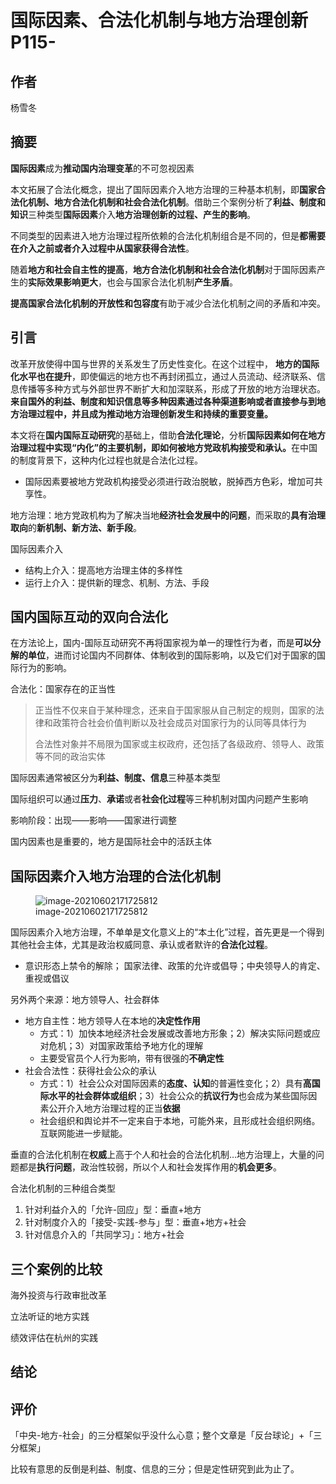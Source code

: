 # 国际因素、合法化机制与地方治理创新P115-

## 作者

杨雪冬

## 摘要

**国际因素**成为**推动国内治理变革**的不可忽视因素

本文拓展了合法化概念，提出了国际因素介入地方治理的三种基本机制，即**国家合法化机制、地方合法化机制和社会合法化机制**。借助三个案例分析了**利益、制度和知识**三种类型**国际因素**介入**地方治理创新的过程、产生的影响**。

不同类型的因素进入地方治理过程所依赖的合法化机制组合是不同的，但是**都需要在介入之前或者介入过程中从国家获得合法性**。

随着**地方和社会自主性的提高**，**地方合法化机制和社会合法化机制**对于国际因素产生的**实际效果影响更大**，也会与国家合法化机制**产生矛盾**。

**提高国家合法化机制的开放性和包容度**有助于减少合法化机制之间的矛盾和冲突。

## 引言

改革开放使得中国与世界的关系发生了历史性变化。在这个过程中， **地方的国际化水平也在提升**，即使偏远的地方也不再封闭孤立，通过人员流动、经济联系、信息传播等多种方式与外部世界不断扩大和加深联系，形成了开放的地方治理状态。**来自国外的利益、制度和知识信息等多种因素通过各种渠道影响或者直接参与到地方治理过程中，并且成为推动地方治理创新发生和持续的重要变量。**

本文将在**国内国际互动研究**的基础上，借助**合法化理论**，分析**国际因素如何在地方治理过程中实现“内化”的主要机制，即如何被地方党政机构接受和承认。**在中国的制度背景下，这种内化过程也就是合法化过程。

* 国际因素要被地方党政机构接受必须进行政治脱敏，脱掉西方色彩，增加可共享性。

地方治理：地方党政机构为了解决当地**经济社会发展中的问题**，而采取的**具有治理取向**的**新机制、新方法、新手段**。

国际因素介入

* 结构上介入：提高地方治理主体的多样性
* 运行上介入：提供新的理念、机制、方法、手段

## 国内国际互动的双向合法化

在方法论上，国内-国际互动研究不再将国家视为单一的理性行为者，而是**可以分解的单位**，进而讨论国内不同群体、体制收到的国际影响，以及它们对于国家的国际行为的影响。

合法化：国家存在的正当性

> 正当性不仅来自于某种理念，还来自于国家服从自己制定的规则，国家的法律和政策符合社会价值判断以及社会成员对国家行为的认同等具体行为
>
> 合法性对象并不局限为国家或主权政府，还包括了各级政府、领导人、政策等不同的政治实体

国际因素通常被区分为**利益、制度、信息**三种基本类型

国际组织可以通过**压力**、**承诺**或者**社会化过程**等三种机制对国内问题产生影响

影响阶段：出现——影响——国家进行调整

国内因素也是重要的，地方是国际社会中的活跃主体

## 国际因素介入地方治理的合法化机制

![image-20210602171725812](/Users/curitis/Library/Application Support/typora-user-images/image-20210602171725812.png)

国际因素介入地方治理，不单单是文化意义上的“本土化”过程，首先更是一个得到其他社会主体，尤其是政治权威同意、承认或者默许的**合法化过程**。

* 意识形态上禁令的解除； 国家法律、政策的允许或倡导；中央领导人的肯定、重视或倡议

另外两个来源：地方领导人、社会群体

* 地方自主性：地方领导人在本地的**决定性作用**
  * 方式：1）加快本地经济社会发展或改善地方形象；2）解决实际问题或应对危机；3）对国家政策给予地方化的理解
  * 主要受官员个人行为影响，带有很强的**不确定性**
* 社会合法性：获得社会公众的承认
  * 方式：1）社会公众对国际因素的**态度、认知**的普遍性变化；2）具有**高国际水平的社会群体或组织**；3）社会公众的**抗议行为**也会成为某些国际因素公开介入地方治理过程的正当**依据**
  * 社会组织和舆论并不一定来自于本地，可能外来，且形成社会组织网络。互联网能进一步赋能。

垂直的合法化机制在**权威**上高于个人和社会的合法化机制...地方治理上，大量的问题都是**执行问题**，政治性较弱，所以个人和社会发挥作用的**机会更多**。

合法化机制的三种组合类型

1. 针对利益介入的「允许-回应」型：垂直+地方
2. 针对制度介入的「接受-实践-参与」型：垂直+地方+社会
3. 针对信息介入的「共同学习」：地方+社会

## 三个案例的比较

海外投资与行政审批改革

立法听证的地方实践

绩效评估在杭州的实践

## 结论

## 评价

「中央-地方-社会」的三分框架似乎没什么心意；整个文章是「反台球论」+「三分框架」

比较有意思的反倒是利益、制度、信息的三分；但是定性研究到此为止了。